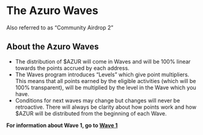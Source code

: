 
# The Azuro Waves

<Callout type="feature">
Also referred to as “Community Airdrop 2”
</Callout>

## About the Azuro Waves

- The distribution of $AZUR will come in Waves and will be 100% linear towards the points accrued by each address.
- The Waves program introduces “Levels” which give point multipliers. This means that all points earned by the eligible activities (which will be 100% transparent), will be multiplied by the level in the Wave which you have.
- Conditions for next waves may change but changes will never be retroactive. There will always be clarity about how points work and how $AZUR will be distributed from the beginning of each Wave.

**For information about Wave 1, go to [Wave 1](/concepts/azuro-waves/wave1)**
